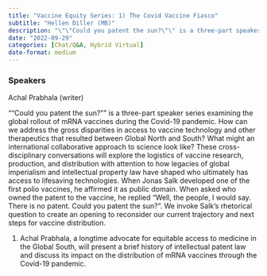 ```yaml
---
title: "Vaccine Equity Series: 1) The Covid Vaccine Fiasco"
subtitle: "Hellen Diller (MB)"
description: "\"\"Could you patent the sun?\"\" is a three-part speaker series examining the global rollout of mRNA vaccines during the Covid-19 pandemic. "
date: "2022-09-29"
categories: [Chat/Q&A, Hybrid Virtual]
date-format: medium 
---
```


### Speakers  
Achal Prabhala (writer)

""Could you patent the sun?"" is a three-part speaker series examining the global rollout of mRNA vaccines during the Covid-19 pandemic. How can we address the gross disparities in access to vaccine technology and other therapeutics that resulted between Global North and South? What might an international collaborative approach to science look like? These cross-disciplinary conversations will explore the logistics of vaccine research, production, and distribution with attention to how legacies of global imperialism and intellectual property law have shaped who ultimately has access to lifesaving technologies. When Jonas Salk developed one of the first polio vaccines, he affirmed it as public domain.  When asked who owned the patent to the vaccine, he replied “Well, the people, I would say. There is no patent. Could you patent the sun?”. We invoke Salk’s rhetorical question to create an opening to reconsider our current trajectory and next steps for vaccine distribution.

1) Achal Prabhala, a longtime advocate for equitable access to medicine in the Global South, will present a brief history of intellectual patent law and discuss its impact on the distribution of mRNA vaccines through the Covid-19 pandemic.

